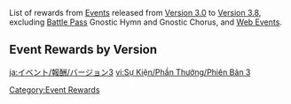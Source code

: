{{CustomTabs
|tab1 = Events
|tab2 = History
|tab3 = Rewards
}}
{{HistoryTabs|Event/Rewards}}
List of rewards from [[Events]] released from [[Version 3.0]] to [[Version 3.8]], excluding [[Battle Pass]] Gnostic Hymn and Gnostic Chorus, and [[Web Event]]s.

==Event Rewards by Version==
{{Event Rewards by Version Tables|3}}

[[Category:Event Rewards]]

[[ja:イベント/報酬/バージョン3]]
[[vi:Sự Kiện/Phần Thưởng/Phiên Bản 3]]